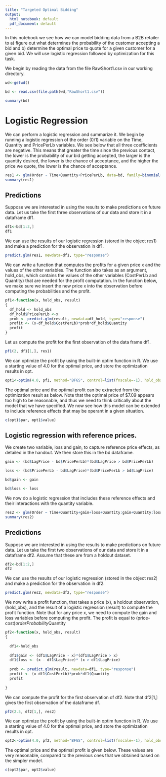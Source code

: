 ---
title: "Targeted Optimal Bidding"
output:
  html_notebook: default
  pdf_document: default
---
In this notebook we see how we can model bidding data from a B2B retailer to a) figure out what determines the probability of the customer accepting a bid and b) determine the optimal price to quote for a given customer for a given bid. We will use logistic regression followed by optimization for this task. 

We begin by reading the data from the file RawShort1.csv in our working directory.

```{r}
wd<-getwd()
```


```{r}
bd <- read.csv(file.path(wd,"RawShort1.csv"))
```

```{r}
summary(bd)
```
# Logistic Regression

We can perform a logistic regression and summarize it. We begin by running a logistic regression of the order (0/1) variable on the Time, Quantity and PricePerLb variables. We see below that all three coefficients are negative. This means that greater the time since the previous contact, the lower is the probability of our bid getting accepted, the larger is the quantity desired, the lower is the chance of acceptance, and the higher the price we quote, the lower is the chance of acceptance. 

```{r}
res1 <- glm(Order ~ Time+Quantity+PricePerLb, data=bd, family=binomial(link = "logit"))
summary(res1)
```

## Predictions

Suppose we are interested in using the results to make predictions on future data. Let us take the first three observations of our data and store it in a dataframe df1. 

```{r}
df1<-bd[1:3,]
df1
```

We can use the results of our logistic regression (stored in the object res1) and make a prediction for the observation in df1. 

```{r}
predict.glm(res1, newdata=df1, type="response")
```
We can write a function that computes the profits for a given price x and the values of the other variables. The function also takes as an argument, hold_obs, which contains the values of the other variables (CostPerLb and Quantity) that are needed for the profit computation. In the function below, we make sure we insert the new price x into the observation before computing the probabilities and the profit. 

```{r}
pf1<-function(x, hold_obs, result)
{
  df_hold <- hold_obs
  df_hold$PricePerLb <-x
  prob <- predict.glm(result, newdata=df_hold, type="response")
  profit <- (x-df_hold$CostPerLb)*prob*df_hold$Quantity
  profit
}
```

Let us compute the profit for the first observation of the data frame df1. 

```{r}
pf1(2, df1[1,], res1)
```

We can optimize the profit by using the built-in optim function in R. We use a starting value of 4.0 for the optimal price, and store the optimization results in opt. 

```{r}
opt1<-optim(4.0, pf1, method="BFGS", control=list(fnscale=-1), hold_obs=df1[1,], result=res1)
```
The optimal price and the optimal profit can be extracted from the optimization result as below. Note that the optimal price of $7.09 appears too high to be reasonable, and thus we need to think critically about the model that we have specified. We now see how this model can be extended to include reference effects that may be operant in a given situation.

```{r}
c(opt1$par, opt1$value)
```

## Logistic regression with reference prices. 

We create two variable, loss and gain, to capture reference price effects, as detailed in the handout. We then store this in the bd dataframe. 

```{r}
gain <- (bd$LagPrice - bd$PricePerLb)*(bd$LagPrice > bd$PricePerLb)

loss <- (bd$PricePerLb - bd$LagPrice)*(bd$PricePerLb > bd$LagPrice)

bd$gain <- gain

bd$loss <- loss

```

We now do a logistic regression that includes these reference effects and their interactions with the quantity variable.

```{r}
res2 <- glm(Order ~ Time+Quantity+gain+loss+Quantity:gain+Quantity:loss, data=bd, family=binomial(link = "logit"))
summary(res2)
```

## Predictions

Suppose we are interested in using the results to make predictions on future data. Let us take the first two observations of our data and store it in a dataframe df2. Assume that these are from a holdout dataset. 

```{r}
df2<-bd[1:2,]
df2
```

We can use the results of our logistic regression (stored in the object res2) and make a prediction for the observation in df2. 

```{r}
predict.glm(res2, newdata=df2, type="response")
```
We now write a profit function, that takes a price (x), a holdout observation, (hold_obs), and the result of a logistic regression (result) to compute the profit function. Note that for any price x, we need to compute the gain and loss variables before computing the profit. The profit is equal to (price-cost)*orderProbability*Quantity

```{r}
pf2<-function(x, hold_obs, result)
{
 
  df1<-hold_obs
  
  df1$gain <- (df1$LagPrice - x)*(df1$LagPrice > x)
  df1$loss <- (x - df1$LagPrice)* (x > df1$LagPrice)
  
  prob <- predict.glm(result, newdata=df1, type="response")
  profit <- (x-df1$CostPerLb)*prob*df1$Quantity
  profit
  
}
```

We can compute the profit for the first observation of df2. Note that df2[1,] gives the first observation of the dataframe df. 

```{r}
pf2(2.5, df2[1,], res2)
```

We can optimize the profit by using the built-in optim function in R. We use a starting value of 4.0 for the optimal price, and store the optimization results in opt. 

```{r}
opt2<-optim(4.0, pf2, method="BFGS", control=list(fnscale=-1), hold_obs=df2[1,], result=res2)
```

The optimal price and the optimal profit is given below. These values are very reasonable, compared to the previous ones that we obtained based on the simpler model. 

```{r}
c(opt2$par, opt2$value)
```

